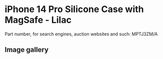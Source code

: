 
# iPhone 14 Pro Silicone Case with MagSafe - Lilac

Part number, for search engines, auction websites and such: MPTJ3ZM/A

## Image gallery

<div style={{ width: "768px" }}>
  <GalleryComponent
    images={[
      {
        original: "/everysource/MPTJ3.png",
        thumbnail: "/everypreview/MPTJ3.png",
      },
      {
        original: "/everysource/MPTJ3_AV1.png",
        thumbnail: "/everypreview/MPTJ3_AV1.png",
      },
      {
        original: "/everysource/MPTJ3_AV2.png",
        thumbnail: "/everypreview/MPTJ3_AV2.png",
      },
      {
        original: "/everysource/MPTJ3_AV3.png",
        thumbnail: "/everypreview/MPTJ3_AV3.png",
      },
      {
        original: "/everysource/MPTJ3_AV4.png",
        thumbnail: "/everypreview/MPTJ3_AV4.png",
      },
      {
        original: "/everysource/MPTJ3_AV5.png",
        thumbnail: "/everypreview/MPTJ3_AV5.png",
      }
    ]}
  />
</div>